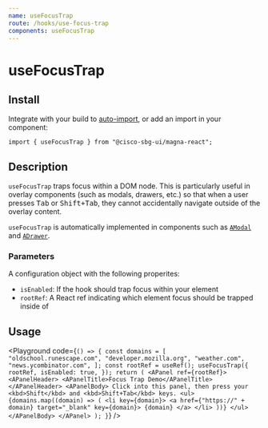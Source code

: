 ```yaml
---
name: useFocusTrap
route: /hooks/use-focus-trap
components: useFocusTrap
---
```


# useFocusTrap

## Install

Integrate with your build to [auto-import](/#integrating), or add an import in your component:

```
import { useFocusTrap } from "@cisco-sbg-ui/magna-react";
```

## Description

`useFocusTrap` traps focus within a DOM node. This is particularly useful in overlay components (such as modals, drawers, etc.) so that when a user presses <kbd>Tab</kbd> or <kbd>Shift+Tab</kbd>, they cannot accidentally navigate outside of the overlay content.

`useFocusTrap` is automatically implemented in components such as [`AModal`](/components/modal) and [`ADrawer`](/components/drawer).

### Parameters

A configuration object with the following properites:

- `isEnabled`: If the hook should trap focus within your element
- `rootRef`: A React ref indicating which element focus should be trapped inside of

## Usage

<Playground
  code={`() => {
    const domains = [
      "oldschool.runescape.com",
      "developer.mozilla.org",
      "weather.com",
      "news.ycombinator.com",
    ];
    const rootRef = useRef();
    useFocusTrap({
      rootRef,
      isEnabled: true,
    });
    return (
      <APanel ref={rootRef}>
        <APanelHeader>
          <APanelTitle>Focus Trap Demo</APanelTitle>
        </APanelHeader>
        <APanelBody>
          Click into this panel, then press your <kbd>Shift</kbd> and <kbd>Shift+Tab</kbd> keys.
          <ul>
            {domains.map((domain) => (
              <li key={domain}>
                <a href={"https://" + domain} target="_blank" key={domain}>
                  {domain}
                </a>
              </li>
            ))}
          </ul>
        </APanelBody>
      </APanel>
    );
}`}
/>
